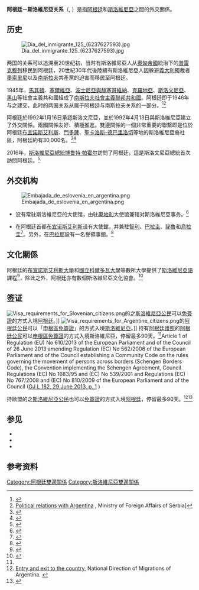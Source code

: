 {{Infobox Bilateral relations|阿根廷－斯洛維尼亞|阿根廷|斯洛維尼亞|map=Argentina Slovenia Locator.png|mission1=阿根廷駐奧地利<br>大使館兼轄
|mission2=斯洛維尼亞駐阿根廷<br>大使館}}
'''阿根廷－斯洛維尼亞关系'''（{{lang-es|Relaciones Argentina-Eslovenia}}, {{lang-sl|Odnosi med Slovenijo in Argentino}}）是指[[阿根廷|阿根廷]]和[[斯洛維尼亞|斯洛維尼亞]]之間的外交關係。

==历史==

[[File:Dia_del_inmigrante_125_(6237627593).jpg|thumb]]

两国的关系可以追溯至20世纪初，当时有斯洛維尼亞人从[[奧匈帝國|奧匈帝國]]統治下的[[普雷克穆列|普雷克穆列]]移民到阿根廷，20世紀30年代後陸續有斯洛維尼亞人因躲避[[義大利|義大利]]獨裁者[[墨索里尼|墨索里尼]]以及[[南斯拉夫|南斯拉夫]]共產黨的迫害而移民至阿根廷。

1945年，[[馬其頓社會主義共和國|馬其頓]]、[[塞爾維亞社會主義共和國|塞爾維亞]]、[[波士尼亞與赫塞哥維納社會主義共和國|波士尼亞與赫塞哥維納]]、[[克羅地亞社會主義共和國|克羅地亞]]、[[斯洛文尼亞社會主義共和國|斯洛文尼亞]]、[[黑山社會主義共和國|黑山]]等社會主義共和國組成了[[南斯拉夫社會主義聯邦共和國|南斯拉夫社會主義聯邦共和國]]。阿根廷即于1946年与之建交，此时的两国关系从属于阿根廷与南斯拉夫关系的一部分。<ref>{{cite web|url=http://www.rtcg.me/vijesti/dijaspora/66019/sirom-svijeta-pola-miliona-crnogoraca.html|title=Širom svijeta pola miliona Crnogoraca|website=Rtcg.me|accessdate=2018-01-02|archive-date=2017-08-16|archive-url=https://web.archive.org/web/20170816062248/http://www.rtcg.me/vijesti/dijaspora/66019/sirom-svijeta-pola-miliona-crnogoraca.html|dead-url=yes}}</ref><ref>[http://www.mfa.gov.rs/Policy/Bilaterala/Argentina/basic_e.html Political relations with Argentina] {{Webarchive|url=https://web.archive.org/web/20090814100338/http://www.mfa.gov.rs/Policy/Bilaterala/Argentina/basic_e.html |date=2009-08-14 }}, Ministry of Foreign Affairs of Serbia]</ref>

阿根廷於1992年1月16日承認斯洛文尼亞，並於1992年4月13日與斯洛維尼亞建立了外交關係。兩國關係友好、積極推進。雙邊關係的一個非常重要的聯繫即是位於阿根廷[[布宜諾斯艾利斯|布宜諾斯艾利斯]]、[[門多薩|門多薩]]、[[聖卡洛斯-德巴里洛切|聖卡洛斯-德巴里洛切]]等地的斯洛維尼亞裔社區，阿根廷約有30,000名{{link-en|斯洛維尼亞裔阿根廷人|Slovene Argentine}}。<ref name="buenosaires.gob.ar">{{cite web |url=http://www.buenosaires.gob.ar/derechoshumanos/observatorio/colectividad-eslovena |title=Archived copy |access-date=2016-08-03 |dead-url=yes |archive-url=https://web.archive.org/web/20160819140648/http://www.buenosaires.gob.ar/derechoshumanos/observatorio/colectividad-eslovena |archive-date=2016-08-19 }}</ref><ref name="Glasgow">{{cite web |url=http://unesdoc.unesco.org/images/0015/001500/150036e.pdf |title=Ethnic Structure of Slovenia and Slovenes in Neighbouring Countries |work=Slovenia: a geographical overview |first=Jernej |last=Zupančič |publisher=Association of the Geographic Societies of Slovenia |date=August 2004 |accessdate=2008-04-10|format=PDF}}</ref>

2016年，[[斯洛維尼亞總統|斯洛維尼亞總統]][[博鲁特·帕霍尔|博鲁特·帕霍尔]]訪問了阿根廷，這是斯洛文尼亞總統首次訪問阿根廷。<ref>{{cite web|url=https://english.sta.si/2315667/pahor-first-slovenian-president-to-visit-argentina |title= Pahor first Slovenian president to visit Argentina |publisher=english.sta.si|accessdate=2016-10-19}}</ref>

==外交机构==

[[File:Embajada_de_eslovenia_en_argentina.png|thumb]]

* {{flag|Argentina}}没有常驻斯洛維尼亞的大使馆，由驻[[奧地利|奧地利]]大使馆兼辖对斯洛維尼亞事务。<ref>{{cite web|url=https://etria.cancilleria.gob.ar/es/república-de-eslovenia |title= Embajada en Austria  República de Eslovenia |publisher=Argentine Embassy in Vienna, Austria|accessdate=2020-10-04}}</ref>

* {{flag|Slovenia}}在阿根廷首都[[布宜诺斯艾利斯|布宜诺斯艾利斯]]设有大使館，并兼駐[[智利|智利]]、[[巴拉圭|巴拉圭]]、[[祕魯|祕魯]]和[[烏拉圭|烏拉圭]]<ref>{{cite web|url=http://www.buenosaires.veleposlanistvo.si/index.php?id=1977 |title=Veleposlaništvo RS Buenos Aires |publisher=Slovene Embassy in Buenos Aires, Argentina |accessdate=2020-10-04}}</ref>。另外，在[[巴拉那|巴拉那]]設有一名譽領事館。<ref>{{cite web|url=https://www.municipalidad-argentina.com.ar/consulado-de-eslovenia-en-argentina-parana.html |title=Consulado de Eslovenia en Argentina, Paraná |publisher=Municipalidades |accessdate=2021-04-12}}</ref>

==文化關係==

阿根廷的[[布宜諾斯艾利斯大學|布宜諾斯艾利斯大學]]和[[國立科爾多瓦大學|國立科爾多瓦大學]]等數所大學提供了[[斯洛維尼亞語|斯洛維尼亞語]]課程<ref>{{cite web|url=https://centerslo.si/en/at-foreign-universities/ |title= SLOVENE AT FOREIGN UNIVERSITIES|publisher=Center for Slovene as a Second and foreign language |accessdate=2020-10-04}}</ref>，除此之外，阿根廷亦有數個斯洛維尼亞文化協會。<ref>{{cite web|url=http://www.buenosaires.veleposlanistvo.si/index.php?id=1990&L=5 |title=La lista de asociaciones, centros y medios eslovenos |publisher=Slovene Embassy in Buenos Aires, Argentina |accessdate=2020-10-04}}</ref>

==签证==

[[File:Visa_requirements_for_Slovenian_citizens.png|thumb]]的{{link-en|斯洛維尼亞護照|Slovenian passport}}之[[斯洛維尼亞人口|斯洛維尼亞公民]]可以[[簽證#签证优惠待遇|免簽證]]的方式入境[[阿根廷|阿根廷]]。]]
[[File:Visa_requirements_for_Argentine_citizens.png|thumb]]的[[阿根廷人口|阿根廷公民]]可以「[[簽證#签证优惠待遇|申根區免簽證]]」的方式入境[[斯洛維尼亞|斯洛維尼亞]]。]]
{{see also|阿根廷簽證政策|阿根廷公民簽證要求}}
{{see also|歐洲聯盟簽證政策|{{link-en|斯洛維尼亞公民簽證要求|Visa requirements for Slovene citizens}}}}
持有[[阿根廷護照|阿根廷護照]]的[[阿根廷人口|阿根廷公民]]可以[[簽證#签证优惠待遇|申根區免簽證]]的方式入境斯洛維尼亞，停留最多90天。<ref name = "Reg 610/2013">Article 1 of Regulation (EU) No 610/2013 of the European Parliament and of the Council of 26 June 2013 amending Regulation (EC) No 562/2006 of the European Parliament and of the Council establishing a Community Code on the rules governing the movement of persons across borders (Schengen Borders Code), the Convention implementing the Schengen Agreement, Council Regulations (EC) No 1683/95 and (EC) No 539/2001 and Regulations (EC) No 767/2008 and (EC) No 810/2009 of the European Parliament and of the Council ([http://eur-lex.europa.eu/LexUriServ/LexUriServ.do?uri=OJ:L:2013:182:0001:0018:EN:PDF OJ L 182, 29 June 2013, p. 1] {{Wayback|url=http://eur-lex.europa.eu/LexUriServ/LexUriServ.do?uri=OJ:L:2013:182:0001:0018:EN:PDF |date=20140209191815 }})</ref>

持歐盟的{{link-en|斯洛維尼亞護照|Slovenian passport}}之[[斯洛維尼亞人口|斯洛維尼亞公民]]也可以[[簽證#签证优惠待遇|免簽證]]的方式入境[[阿根廷|阿根廷]]，停留最多90天。<ref name="Visa">[http://www.migraciones.gov.ar/accesible/indexdnm.php?visas Entry and exit to the country], National Direction of Migrations of Argentina. {{es icon}}</ref><ref name="TIM">{{Timatic Visa Policy|country=AR|accessdate=2017-04-01}}</ref>

==参见==
*{{link-en|斯洛維尼亞裔阿根廷人|Slovene Argentine}} 
*{{link-en|阿根廷外交|Foreign relations of Argentina}}
*{{link-en|斯洛維尼亞外交|Foreign relations of Slovenia}}

==参考资料==
{{reflist|30em}}


{{阿根廷外交|state=autocollapse}}
{{斯洛維尼亞外交|state=autocollapse}}
[[Category:阿根廷雙邊關係|Category:阿根廷雙邊關係]]
[[Category:斯洛維尼亞雙邊關係|Category:斯洛維尼亞雙邊關係]]